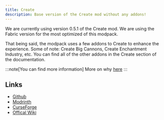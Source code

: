 ```yaml
---
title: Create
description: Base version of the Create mod without any addons!
---
```



We are currently using version 0.5.1 of the Create mod. We are using the Fabric version for the most optimized of this modpack.

That being said, the modpack uses a few addons to Create to enhance the experience. Some of note: Create Big Cannons, Create Enchantment Industry, etc.
You can find all of the other addons in the Create section of the documentation.

:::note[You can find more information]
More on why [here](/faq/modloader)
:::

## Links

- [Github](https://github.com/Fabricators-of-Create/Create) <Icon name="simple-icons:github" size="1.2em" class="inline-icon" />
- [Modrinth](https://modrinth.com/mod/create-fabric) <Icon name="simple-icons:modrinth" size="1.2em" class="inline-icon" />
- [CurseForge](https://www.curseforge.com/minecraft/mc-mods/create-fabric) <Icon name="simple-icons:curseforge" size="1.2em" class="inline-icon" />
- [Offical Wiki](https://create.fandom.com/wiki/Create_Mod_Wiki) <Icon name="simple-icons:fandom" size="1.2em" class="inline-icon" />
